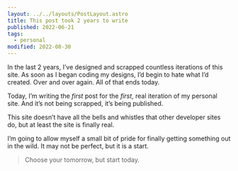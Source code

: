 ```yaml
---
layout: ../../layouts/PostLayout.astro
title: This post took 2 years to write
published: 2022-06-21
tags:
  - personal
modified: 2022-08-30
---
```


In the last 2 years, I’ve designed and scrapped countless iterations of this site. As soon as I began coding my designs, I’d begin to hate what I’d created. Over and over again. All of that ends today.

Today, I’m writing the _first_ post for the _first_, real iteration of my personal site. And it’s not being scrapped, it’s being published.

This site doesn’t have all the bells and whistles that other developer sites do, but at least the site is finally real.

I’m going to allow myself a small bit of pride for finally getting something out in the wild. It may not be perfect, but it is a start.

> Choose your tomorrow, but start today.

